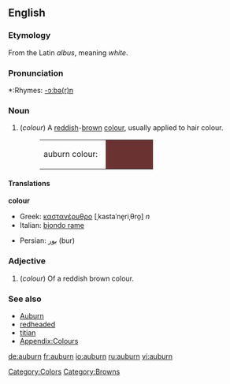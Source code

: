 {{wikipedia}}
==English==

===Etymology===
From the Latin ''albus'', meaning ''white''.

===Pronunciation===
*:Rhymes: [[Rhymes:English:-ɔːbə(r)n|-ɔːbə(r)n]]

===Noun===
#(''colour'') A [[red]]dish-[[brown]] [[color|colour]], usually applied to hair colour.
#:<table><tr><td>auburn colour: &nbsp;</td><td bgcolor="#6B3232" width="80">&nbsp; </td></tr></table>

====Translations====
'''colour'''
{{top}}
*Greek: [[καστανέρυθρο]] [ˌkastaˈne̞riˌθro̞] ''n''
*Italian: [[biondo rame]] {{m}}
{{mid}}
*Persian: [[بور]] (bur)
{{bottom}}

===Adjective===
#(''colour'') Of a reddish brown colour.

===See also===
*[[Auburn]]
*[[redheaded]]
*[[titian]]
*[[Wiktionary_Appendix:Colours|Appendix:Colours]]

[[Category:Colors]]
[[Category:Browns]]

[[de:auburn]]
[[fr:auburn]]
[[io:auburn]]
[[ru:auburn]]
[[vi:auburn]]